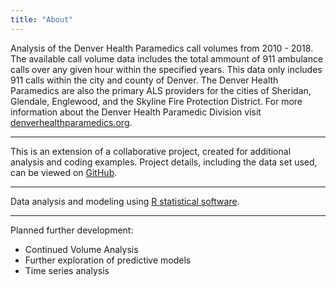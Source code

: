 ```yaml
---
title: "About"
---
```

Analysis of the Denver Health Paramedics call volumes from 2010 - 2018.  The available call volume data includes the total ammount of 911 ambulance calls over any given hour within the specified years. This data only includes 911 calls within the city and county of Denver.  The Denver Health Paramedics are also the primary ALS providers for the cities of Sheridan, Glendale, Englewood, and the Skyline Fire Protection District. For more information about the Denver Health Paramedic Division visit [denverhealthparamedics.org](www.denverhealthparamedics.org).

---

This is an extension of a collaborative project, created for additional analysis and coding examples.  Project details, including the data set used, can be viewed on [GitHub](https://github.com/ChrisELarson/DenverEMS).    

---

Data analysis and modeling using [R statistical software](https://www.r-project.org).

---

Planned further development:

- Continued Volume Analysis
- Further exploration of predictive models
- Time series analysis
